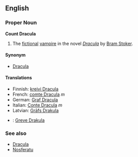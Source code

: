 ==English==
===Proper Noun===
'''Count Dracula'''

#The [[fictional]] [[vampire]] in the novel ''[[w:Dracula|Dracula]]'' by [[w:Bram Stoker|Bram Stoker]].

====Synonym====
*[[Dracula]]

====Translations====
*Finnish: [[kreivi Dracula]]
*French: [[comte Dracula]] ''m''
*German: [[Graf Dracula]]
*Italian: [[Conte Dracula]] ''m''
*Latvian: [[Grāfs Drakula]]
*{{sv}}: [[Greve Drakula]]

===See also===
*[[Dracula]]
*[[Nosferatu]]